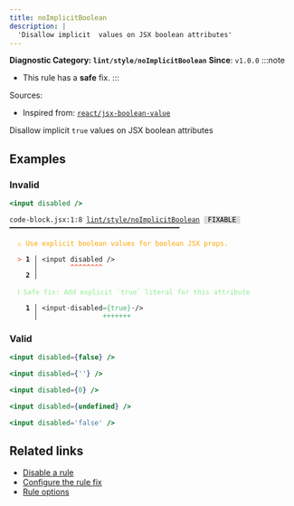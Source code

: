 ```yaml
---
title: noImplicitBoolean
description: |
  'Disallow implicit  values on JSX boolean attributes'
---
```


**Diagnostic Category: `lint/style/noImplicitBoolean`**
<Tabs>
<TabItem label="JSX and TSX" icon="seti:javascript">
**Since**: `v1.0.0`
:::note
- This rule has a **safe** fix.
:::

Sources: 
- Inspired from: <a href="https://github.com/jsx-eslint/eslint-plugin-react/blob/master/docs/rules/jsx-boolean-value.md" target="_blank"><code>react/jsx-boolean-value</code></a>

Disallow implicit `true` values on JSX boolean attributes

## Examples

### Invalid

```jsx
<input disabled />
```

<pre class="language-text"><code class="language-text">code-block.jsx:1:8 <a href="https://biomejs.dev/linter/rules/no-implicit-boolean">lint/style/noImplicitBoolean</a> <span style="color: #000; background-color: #ddd;"> FIXABLE </span> ━━━━━━━━━━━━━━━━━━━━━━━━━━━━━━━━━━━━━━━━━━<br /><br />  <strong><span style="color: Orange;">⚠</span></strong> <span style="color: Orange;">Use explicit boolean values for boolean JSX props.</span><br />  <br />  <strong><span style="color: Tomato;">&gt;</span></strong> <strong>1 │ </strong>&lt;input disabled /&gt;<br />   <strong>   │ </strong>       <strong><span style="color: Tomato;">^</span></strong><strong><span style="color: Tomato;">^</span></strong><strong><span style="color: Tomato;">^</span></strong><strong><span style="color: Tomato;">^</span></strong><strong><span style="color: Tomato;">^</span></strong><strong><span style="color: Tomato;">^</span></strong><strong><span style="color: Tomato;">^</span></strong><strong><span style="color: Tomato;">^</span></strong><br />    <strong>2 │ </strong><br />  <br />  <strong><span style="color: lightgreen;">ℹ</span></strong> <span style="color: lightgreen;">Safe fix</span><span style="color: lightgreen;">: </span><span style="color: lightgreen;">Add explicit `true` literal for this attribute</span><br />  <br />  <strong>  1 │ </strong>&lt;input<span style="opacity: 0.8;">·</span>disabled<span style="color: MediumSeaGreen;">=</span><span style="color: MediumSeaGreen;">&#123;</span><span style="color: MediumSeaGreen;">t</span><span style="color: MediumSeaGreen;">r</span><span style="color: MediumSeaGreen;">u</span><span style="color: MediumSeaGreen;">e</span><span style="color: MediumSeaGreen;">&#125;</span><span style="opacity: 0.8;">·</span>/&gt;<br />  <strong>    │ </strong>               <span style="color: MediumSeaGreen;">+</span><span style="color: MediumSeaGreen;">+</span><span style="color: MediumSeaGreen;">+</span><span style="color: MediumSeaGreen;">+</span><span style="color: MediumSeaGreen;">+</span><span style="color: MediumSeaGreen;">+</span><span style="color: MediumSeaGreen;">+</span>   <br /></code></pre>

### Valid

```jsx
<input disabled={false} />
```

```jsx
<input disabled={''} />
```

```jsx
<input disabled={0} />
```

```jsx
<input disabled={undefined} />
```

```jsx
<input disabled='false' />
```

## Related links

- [Disable a rule](/linter/#disable-a-lint-rule)
- [Configure the rule fix](/linter#configure-the-rule-fix)
- [Rule options](/linter/#rule-options)

</TabItem>
</Tabs>

